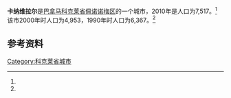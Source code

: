 {{Infobox settlement
|name                   = 卡纳维拉尔
|native_name            = 
|settlement_type        = [[市_(巴拿马)|市]]
|image_skyline          = 
|image_caption          = 
|image_alt              = 
|pushpin_map            =
|coordinates_display    = inline,title
|coordinates_region     = PA
|subdivision_type       = 国家
|subdivision_name       = {{flag|Panama}}
|subdivision_type1      = [[巴拿马行政区划|省份]]
|subdivision_name1      = [[科克莱省|科克莱省]]
|subdivision_type2      = [[区_(巴拿马)|区]]
|subdivision_name2      = [[佩诺诺梅区|佩诺诺梅区]]
|leader_title           = 
|leader_name            = 
|established_title      = 设立时间
|established_date       = 
|area_land_km2          = 63.8
|area_footnotes         = <ref name=inec>[http://www.contraloria.gob.pa/inec/archivos/P3601Cuadro11.xls {{Wayback|url=http://www.contraloria.gob.pa/inec/archivos/P3601Cuadro11.xls |date=20160304030354 }} "Cuadro 11 (Superficie, población y densidad de población en la República...)" [Table 11 (Area, population, and population density in the Republic...)<nowiki>]</nowiki>] (.xls). In {{cite web|title=Resultados Finales Básicos|trans-title=Basic Final Results|url=https://www.contraloria.gob.pa/inec/publicaciones/Publicaciones.aspx?ID_SUBCATEGORIA=59&ID_PUBLICACION=360&ID_IDIOMA=1&ID_CATEGORIA=13|publisher=[[巴拿马国家统计及普查局|巴拿马国家统计及普查局]]|accessdate=May 26, 2015|language=es|archive-date=2015-07-10|archive-url=https://web.archive.org/web/20150710070123/http://www.contraloria.gob.pa/inec/Publicaciones/Publicaciones.aspx?ID_SUBCATEGORIA=59&ID_PUBLICACION=360&ID_IDIOMA=1&ID_CATEGORIA=13|dead-url=no}}</ref>
|population_as_of       = 2010
|population_total       = 7517
|population_footnotes   = <ref name=inec/>
|population_density_km2 = 117.8
|population_note        = 人口密度数据由计算得出
|timezone1              = [[北美东部时区|东部时区]]
|utc_offset1            = −5
|latd                   = 
|latm                   = 
|lats                   = 
|latNS                  = 
|longd                  = 
|longm                  = 
|longs                  = 
|longEW                 = }}

'''卡纳维拉尔'''是[[巴拿马|巴拿马]][[科克莱省|科克莱省]][[佩诺诺梅区|佩诺诺梅区]]的一个城市，2010年是人口为7,517。<ref name=inec/> 该市2000年时人口为4,953，1990年时人口为6,367。<ref name=inec/>

==参考资料==
{{reflist}}

{{Coclé Province}}

{{coord|8.5167|N|80.4333|W|display=title}}

[[Category:科克莱省城市|Category:科克莱省城市]]


{{Panama-geo-stub}}